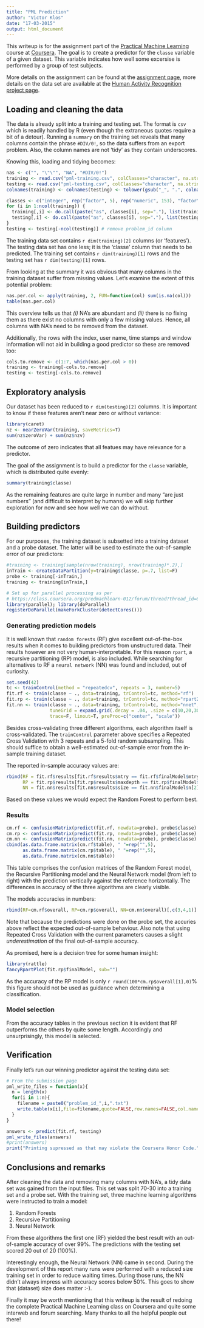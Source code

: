 ```yaml
---
title: "PML Prediction"
author: "Victor Klos"
date: "17-03-2015"
output: html_document
---
```


This writeup is for the assignment part of the [Practical Machine Learning](https://class.coursera.org/predmachlearn-012/) course at [Coursera](http://coursera.org). The goal is to create a predictor for the `classe` variable of a given dataset. This variable indicates how well some excersise is performed by a group of test subjects.

More details on the assignment can be found at the [assignment page](https://class.coursera.org/predmachlearn-012/human_grading/view/courses/973547/assessments/4/submissions), more details on the data set are available at the [Human Activity Recognition project page](http://groupware.les.inf.puc-rio.br/har).


## Loading and cleaning the data

The data is already split into a training and testing set. The format is `csv` which is readily handled by R (even though the extraneous quotes require a bit of a detour). Running a `summary` on the training set reveals that many columns contain the phrase `#DIV/0!`, so the data suffers from an export problem. Also, the column names are not 'tidy' as they contain underscores.

Knowing this, loading and tidying becomes:

```r
nas <- c("", "\"\"", "NA", "#DIV/0!")
training <- read.csv("pml-training.csv", colClasses="character", na.strings=nas)
testing <- read.csv("pml-testing.csv", colClasses="character", na.strings=nas)
colnames(training) <- colnames(testing) <- tolower(gsub("_", ".", colnames(training)))

classes <- c("integer", rep("factor", 5), rep("numeric", 153), "factor")
for (i in 1:ncol(training)) {
  training[,i] <- do.call(paste("as", classes[i], sep="."), list(training[,i]))
  testing[,i] <- do.call(paste("as", classes[i], sep="."), list(testing[,i]))
}
testing <- testing[-ncol(testing)] # remove problem_id column
```

The training data set contains `r dim(training)[2]` columns (or 'features'). The testing data set has one less; it is the 'classe' column that needs to be predicted. The training set contains `r dim(training)[1]` rows and the testing set has `r dim(testing)[1]` rows.

From looking at the summary it was obvious that many columns in the training dataset suffer from missing values. Let's examine the extent of this potential problem:

```r
nas.per.col <- apply(training, 2, FUN=function(col) sum(is.na(col)))
table(nas.per.col)
```

This overview tells us that _(i)_ NA's are abundant and _(ii)_ there is no fixing them as there exist no columns with only a few missing values. Hence, all columns with NA's need to be removed from the dataset.

Additionally, the rows with the index, user name, time stamps and window information will not aid in building a good predictor so these are removed too:

```r
cols.to.remove <- c(1:7, which(nas.per.col > 0))
training <- training[-cols.to.remove]
testing <- testing[-cols.to.remove]
```


## Exploratory analysis

Our dataset has been reduced to `r dim(testing)[2]` columns. It is important to know if these features aren't near zero or without variance:

```r
library(caret)
nz <- nearZeroVar(training, saveMetrics=T)
sum(nz$zeroVar) + sum(nz$nzv)
```

The outcome of zero indicates that all featues may have relevance for a predictor.

The goal of the assignment is to build a predictor for the `classe` variable, which is distributed quite evenly:

```r
summary(training$classe)
```

As the remaining features are quite large in number and many "are just numbers" (and difficult to interpret by humans) we will skip further exploration for now and see how well we can do without. 


## Building predictors

For our purposes, the training dataset is subsetted into a training dataset and a probe dataset. The latter will be used to estimate the out-of-sample error of our predictors:

```r
#training <- training[sample(nrow(training), nrow(training)*.2),]
inTrain <- createDataPartition(y=training$classe, p=.7, list=F)
probe <- training[-inTrain,]
training <- training[inTrain,]
```

```r
# Set up for parallel processing as per
# https://class.coursera.org/predmachlearn-012/forum/thread?thread_id=61
library(parallel); library(doParallel)
registerDoParallel(makeForkCluster(detectCores()))
```

### Generating prediction models

It is well known that `random forests` (RF) give excellent out-of-the-box results when it comes to building predictors from unstructured data. Their results however are not very human-interpretable. For this reason `rpart`, a recursive partitioning (RP) model, is also included. While searching for alternatives to RF a `neural network` (NN) was found and included, out of curiosity.

```r
set.seed(42)
tc <- trainControl(method = "repeatedcv", repeats = 3, number=5)
fit.rf <- train(classe ~ ., data=training, trControl=tc, method="rf")
fit.rp <- train(classe ~ ., data=training, trControl=tc, method="rpart2")
fit.nn <- train(classe ~ ., data=training, trControl=tc, method="nnet", maxit = 1000,
                tuneGrid = expand.grid(.decay = .04, .size = c(10,20,30)),
                trace=F, linout=T, preProc=c("center", "scale"))
```

Besides cross-validating three different algorithms, each algorithm itself is cross-validated. The `trainControl` parameter above specifies a Repeated Cross Validation with 3 repeats and a 5-fold random subsampling. This should suffice to obtain a well-estimated out-of-sample error from the in-sample training dataset.

The reported in-sample accuracy values are:

```r
rbind(RF = fit.rf$results[fit.rf$results$mtry == fit.rf$finalModel$mtry,][2],
      RP = fit.rp$results[fit.rp$results$maxdepth == fit.rp$finalModel$tuneValue$maxdepth,][2],
      NN = fit.nn$results[fit.nn$results$size == fit.nn$finalModel$n[2],][3])
```

Based on these values we would expect the Random Forest to perform best.


### Results

```r
cm.rf <- confusionMatrix(predict(fit.rf, newdata=probe), probe$classe)
cm.rp <- confusionMatrix(predict(fit.rp, newdata=probe), probe$classe)
cm.nn <- confusionMatrix(predict(fit.nn, newdata=probe), probe$classe)
cbind(as.data.frame.matrix(cm.rf$table), " "=rep("",5),
      as.data.frame.matrix(cm.rp$table), " "=rep("",5),
      as.data.frame.matrix(cm.nn$table))
```

This table comprises the confusion matrices of the Random Forest model, the Recursive Partitioning model and the Neural Network model (from left to right) with the prediction vertically against the reference horizontally. The differences in accuracy of the three algorithms are clearly visible.

The models accuracies in numbers:

```r
rbind(RF=cm.rf$overall, RP=cm.rp$overall, NN=cm.nn$overall)[,c(3,4,1)]
```

Note that because the predictions were done on the probe set, the accuries above reflect the expected out-of-sample behaviour. Also note that using Repeated Cross Validation with the current parameters causes a slight _underestimation_ of the final out-of-sample accuracy.

As promised, here is a decision tree for some human insight:

```r
library(rattle)
fancyRpartPlot(fit.rp$finalModel, sub="")
```

As the accuracy of the RP model is only `r round(100*cm.rp$overall[1],0)`% this figure should not be used as guidance when determining a classification.


### Model selection

From the accuracy tables in the previous section it is evident that RF outperforms the others by quite some length. Accordingly and unsurprisingly, this model is selected.

## Verification

Finally let's run our winning predictor against the testing data set:

```r
# From the submission page
pml_write_files = function(x){
  n = length(x)
  for(i in 1:n){
    filename = paste0("problem_id_",i,".txt")
    write.table(x[i],file=filename,quote=FALSE,row.names=FALSE,col.names=FALSE)
  }
}
```

```r
answers <- predict(fit.rf, testing)
pml_write_files(answers)
#print(answers)
print("Printing supressed as that may violate the Coursera Honor Code.")
```


## Conclusions and remarks

After cleaning the data and removing many columns with NA's, a tidy data set was gained from the input files. This set was split 70-30 into a training set and a probe set. With the training set, three machine learning algorithms were instructed to train a model:

1. Random Forests
2. Recursive Partitioning
3. Neural Network

From these algorithms the first one (RF) yielded the best result with an out-of-sample accuracy of over 99%. The predictions with the testing set scored 20 out of 20 (100%).

Interestingly enough, the Neural Network (NN) came in second. During the development of this report many runs were performed with a reduced size training set in order to reduce waiting times. During those runs, the NN didn't always impress with accuracy  scores below 50%. This goes to show that (dataset) size does matter :-).

Finally it may be worth mentioning that this writeup is the result of redoing the complete Practical Machine Learning class on Coursera and quite some interweb and forum searching. Many thanks to all the helpful people out there!
